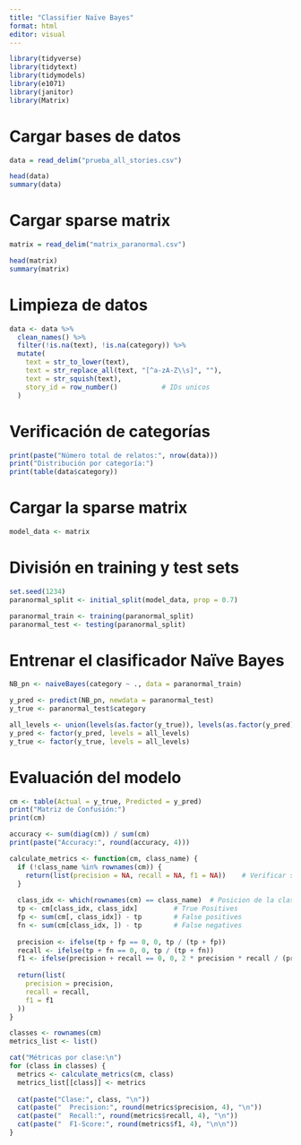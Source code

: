 ```yaml
---
title: "Classifier Naïve Bayes"
format: html
editor: visual
---
```


```r
library(tidyverse)
library(tidytext)
library(tidymodels)
library(e1071)
library(janitor)
library(Matrix)
```
# Cargar bases de datos
```r
data = read_delim("prueba_all_stories.csv")
```

```r
head(data)
summary(data)
```

# Cargar sparse matrix

```r
matrix = read_delim("matrix_paranormal.csv")
```

```r
head(matrix)
summary(matrix)
```

# Limpieza de datos

```r
data <- data %>%
  clean_names() %>%
  filter(!is.na(text), !is.na(category)) %>%
  mutate(
    text = str_to_lower(text),
    text = str_replace_all(text, "[^a-zA-Z\\s]", ""),
    text = str_squish(text),
    story_id = row_number()           # IDs unicos
  )
```

# Verificación de categorías

```r
print(paste("Número total de relatos:", nrow(data)))
print("Distribución por categoría:")
print(table(data$category))
```
# Cargar la sparse matrix

```r
model_data <- matrix
```

# División en training y test sets

```r
set.seed(1234)
paranormal_split <- initial_split(model_data, prop = 0.7)
```

```r
paranormal_train <- training(paranormal_split)
paranormal_test <- testing(paranormal_split)
```

# Entrenar el clasificador Naïve Bayes

```r
NB_pn <- naiveBayes(category ~ ., data = paranormal_train)
```

```r
y_pred <- predict(NB_pn, newdata = paranormal_test)
y_true <- paranormal_test$category
```

```r
all_levels <- union(levels(as.factor(y_true)), levels(as.factor(y_pred)))
y_pred <- factor(y_pred, levels = all_levels)
y_true <- factor(y_true, levels = all_levels)
```

# Evaluación del modelo

```r
cm <- table(Actual = y_true, Predicted = y_pred)
print("Matriz de Confusión:")
print(cm)
```

```r
accuracy <- sum(diag(cm)) / sum(cm)
print(paste("Accuracy:", round(accuracy, 4)))
```

```r
calculate_metrics <- function(cm, class_name) {
  if (!class_name %in% rownames(cm)) {
    return(list(precision = NA, recall = NA, f1 = NA))    # Verificar si clase existe dentro de cm
  }
  
  class_idx <- which(rownames(cm) == class_name)  # Posicion de la clase
  tp <- cm[class_idx, class_idx]         # True Positives
  fp <- sum(cm[, class_idx]) - tp        # False positives
  fn <- sum(cm[class_idx, ]) - tp        # False negatives
  
  precision <- ifelse(tp + fp == 0, 0, tp / (tp + fp))
  recall <- ifelse(tp + fn == 0, 0, tp / (tp + fn))
  f1 <- ifelse(precision + recall == 0, 0, 2 * precision * recall / (precision + recall))
  
  return(list(
    precision = precision,
    recall = recall,
    f1 = f1
  ))
}
```

```r
classes <- rownames(cm)
metrics_list <- list()

cat("Métricas por clase:\n")
for (class in classes) {
  metrics <- calculate_metrics(cm, class)
  metrics_list[[class]] <- metrics
  
  cat(paste("Clase:", class, "\n"))
  cat(paste("  Precision:", round(metrics$precision, 4), "\n"))
  cat(paste("  Recall:", round(metrics$recall, 4), "\n"))
  cat(paste("  F1-Score:", round(metrics$f1, 4), "\n\n"))
}
```


